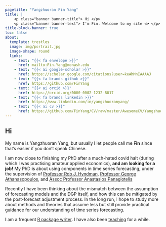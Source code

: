 ```yaml
---
pagetitle: "Yangzhuoran Fin Yang"
title: |
    <p class="banner banner-title"> Hi </p>
    <p class="banner banner-text"> I'm Fin. Welcome to my site 🐟 </p>
title-block-banner: true
toc: false
about:
  template: trestles
  image: img/portrait.jpg
  image-shape: round
  links:
    - text: "{{< fa envelope >}}"
      href: mailto:Fin.Yang@monash.edu
    - text: "{{< ai google-scholar >}}"
      href: https://scholar.google.com/citations?user=keAhMnIAAAAJ
    - text: "{{< fa brands github >}}"
      href: https://github.com/FinYang
    - text: "{{< ai orcid >}}"
      href: https://orcid.org/0000-0002-1232-8017
    - text: "{{< fa brands linkedin >}}"
      href: https://www.linkedin.com/in/yangzhuoranyang/
    - text: "{{< ai cv >}}"
      href: https://github.com/FinYang/CV/raw/master/AwesomeCV/YangzhuoranYang_CV.pdf
---
```


## Hi

My name is Yangzhuoran Yang, but usually I let people call me **Fin** since that's easier if you don't speak Chinese.


I am now close to finishing my PhD after a much-hated covid halt (during which I was practising amateur applied economics), __and am looking for a job!__ My PhD is about using components in time series forecasting, under the supervision of [Professor Rob J. Hyndman](https://robjhyndman.com/), [Professor George Athanasopoulos](https://research.monash.edu/en/persons/george-athanasopoulos), and [Assoc Professor Anastasios Panagiotelis](https://anastasiospanagiotelis.netlify.app/)

Recently I have been thinking about the mismatch between the assumption of forecasting models and the DGP itself, and how this can be mitigated by the post-forecast adjustment process. In the long run, I hope to study more about methods and theories that assume less but still provide practical guidance for our understanding of time series forecasting. 

I am a frequent [R package writer](/software/). I have also been [teaching](/teaching/) for a while.
